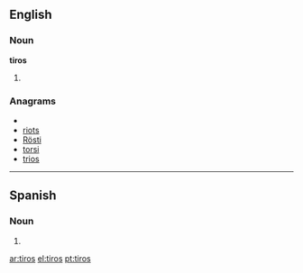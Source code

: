 ==English==

===Noun===
'''tiros'''

# {{plural of|[[tiro]]}}

===Anagrams===
* {{alphagram|iorst}}
* [[riots#English|riots]]
* [[Rösti#English|Rösti]]
* [[torsi#English|torsi]]
* [[trios#English|trios]]

----

==Spanish==

===Noun===
{{infl|es|noun form|g=m|g2=p}}

# {{plural of|nocat=1|[[tiro#Spanish|tiro]]|lang=es}}

[[ar:tiros]]
[[el:tiros]]
[[pt:tiros]]